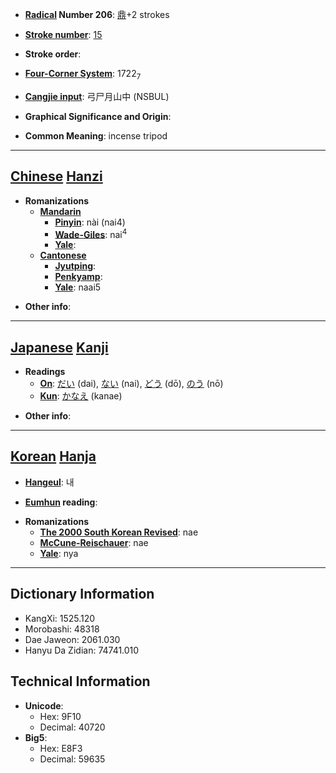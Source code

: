 * '''[[Wiktionary:Chinese radical index| Radical]] Number 206''': [[Wiktionary:Chinese radical index 鼎|鼎]]+2 strokes

* '''[[Wiktionary:Chinese total strokes index|Stroke number]]''': [[Wiktionary:Chinese total strokes index 15|15]]

* '''Stroke order''': 

* '''[[Wiktionary:Chinese four corner index|Four-Corner System]]''': 1722<sub>7</sub>

* '''[[Wiktionary:Chinese Cangjie index|Cangjie input]]''': 弓尸月山中 (NSBUL)

* '''Graphical Significance and Origin''': 

* '''Common Meaning''': incense tripod

----

== [[Chinese]] [[Hanzi]] ==

* '''Romanizations'''
** '''[[Mandarin]]'''
*** '''[[Pinyin]]''': nài (nai4)
*** '''[[Wade-Giles]]''': nai<sup>4</sup>
*** '''[[Yale]]''': 
** '''[[Cantonese]]'''
*** '''[[Jyutping]]''':
*** '''[[Penkyamp]]''': 
*** '''[[Yale]]''': naai5

* '''Other info''': 

----

== [[Japanese]] [[Kanji]] ==

* '''Readings'''
** '''[[On]]''': [[だい]] (dai), [[ない]] (nai), [[どう]] (dō), [[のう]] (nō)
** '''[[Kun]]''': [[かなえ]] (kanae)

* '''Other info''':  

----

== [[Korean]] [[Hanja]] ==

* '''[[Hangeul]]''': 내

* '''[[Eumhun]] reading''': 

* '''Romanizations'''
** '''[[The 2000 South Korean Revised Romanization|The 2000 South Korean Revised]]''': nae
** '''[[McCune-Reischauer]]''': nae
** '''[[Yale]]''': nya

----

== Dictionary Information ==

* KangXi: 1525.120
* Morobashi: 48318
* Dae Jaweon: 2061.030
* Hanyu Da Zidian: 74741.010

== Technical Information ==

* '''Unicode''':
** Hex: 9F10
** Decimal: 40720
* '''Big5''':
** Hex: E8F3
** Decimal: 59635